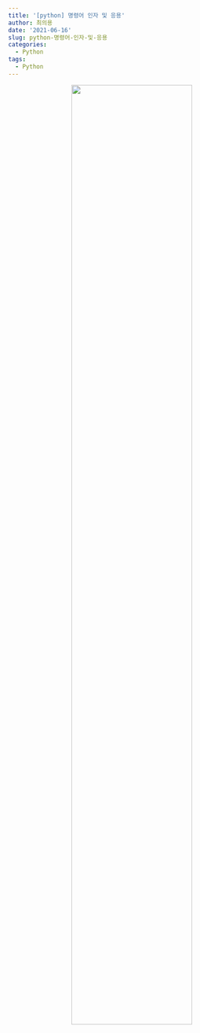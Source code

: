 ```yaml
---
title: '[python] 명령어 인자 및 응용'
author: 최의용
date: '2021-06-16'
slug: python-명령어-인자-및-응용
categories:
  - Python
tags:
  - Python
---
```


<center>
![](/post/2021-06-16-python-명령어-인자-및-응용_files/main.PNG){width=70%}
</center>

